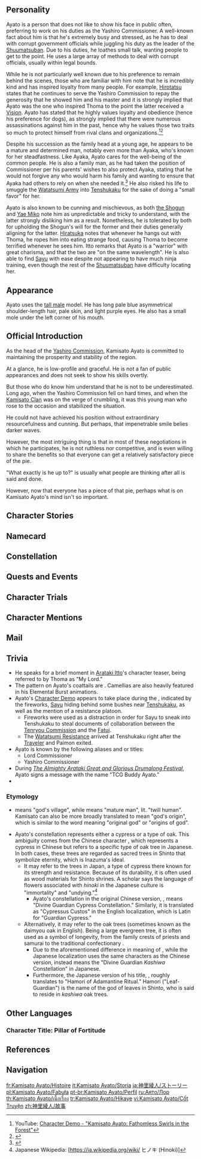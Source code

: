 {{CharacterTabs}}
{{Quote|Current head of the Kamisato Clan and, accordingly, the Yashiro Commissioner. He always has a way of attaining his purpose in a well-thought-out manner. However, few people understand what that "goal" he holds most dear is.|Description from the Official Website<ref>Official Genshin Impact Website: [https://genshin.hoyoverse.com/en/character/inazuma?char=11 Kamisato Ayato]</ref>}}

==Personality==
{{Quote|The young but highly accomplished head of the Yashiro Commission's Kamisato Clan. Cultured and polite, he is a man of many ways and means.|In-game character attributes and profile page text}}
Ayato is a person that does not like to show his face in public often, preferring to work on his duties as the Yashiro Commissioner. A well-known fact about him is that he's extremely busy and stressed, as he has to deal with corrupt government officials while juggling his duty as the leader of the [[Shuumatsuban]]. Due to his duties, he loathes small talk, wanting people to get to the point. He uses a large array of methods to deal with corrupt officials, usually within legal bounds.

While he is not particularly well known due to his preference to remain behind the scenes, those who are familiar with him note that he is incredibly kind and has inspired loyalty from many people. For example, [[Hirotatsu]] states that he continues to serve the Yashiro Commission to repay the generosity that he showed him and his master and it is strongly implied that Ayato was the one who inspired Thoma to the point the latter received a [[Vision]]. Ayato has stated that he highly values loyalty and obedience (hence his preference for dogs), as strongly implied that there were numerous assassinations against him in the past, hence why he values those two traits so much to protect himself from rival clans and organizations.<ref>YouTube: [https://youtu.be/KxMs7IsSTgs Character Demo - "Kamisato Ayato: Fathomless Swirls in the Forest"]</ref><ref>{{Ref/VO|Kamisato Ayato|Interesting Things}}</ref>

Despite his succession as the family head at a young age, he appears to be a mature and determined man, notably even more than Ayaka, who's known for her steadfastness. Like Ayaka, Ayato cares for the well-being of the common people. He is also a family man, as he had taken the position of Commissioner per his parents' wishes to also protect Ayaka, stating that he would not forgive any who would harm his family and wanting to ensure that Ayaka had others to rely on when she needed it.<ref>{{Ref/Quest|The Wind Settles}}</ref> He also risked his life to smuggle the [[Watatsumi Army]] into [[Tenshukaku]] for the sake of doing a "small favor" for her.

Ayato is also known to be cunning and mischievous, as both [[Raiden Shogun|the Shogun]] and [[Yae Miko]] note him as unpredictable and tricky to understand, with the latter strongly disliking him as a result. Nonetheless, he is tolerated by both for upholding the Shogun's will for the former and their duties generally aligning for the latter. [[Hiratsuka]] notes that whenever he hangs out with Thoma, he ropes him into eating strange food, causing Thoma to become terrified whenever he sees him. Itto remarks that Ayato is a "warrior" with great charisma, and that the two are "on the same wavelength". He is also able to find [[Sayu]] with ease despite not appearing to have much ninja training, even though the rest of the [[Shuumatsuban]] have difficulty locating her.

==Appearance==
{{See also|Silk Splendor}}
<!-- Keep appearance section short and concise. Limit to 3-4 sentences. Outfits should be described on the outfit pages. -->
Ayato uses the [[:Category:Tall Male Characters|tall male]] model. He has long pale blue asymmetrical shoulder-length hair, pale skin, and light purple eyes. He also has a small mole under the left corner of his mouth.

==Official Introduction==
{{Official Introduction
|title=Pillar of fortitude, a new branch of emerald glory
|link=https://www.hoyolab.com/article/3085959
|character=Kamisato Ayato
}}
{{Quote|The game of politics is fraught with peril. Saying too little is not good, but saying too much is also bad. But don't get me wrong, my Lord does not take any joy in these 'battles.' For him, it's just... a matter of duty.|[[Thoma]]}}
As the head of the [[Yashiro Commission]], Kamisato Ayato is committed to maintaining the prosperity and stability of the region.

At a glance, he is low-profile and graceful. He is not a fan of public appearances and does not seek to show his skills overtly.

But those who do know him understand that he is not to be underestimated. Long ago, when the Yashiro Commission fell on hard times, and when the [[Kamisato Clan]] was on the verge of crumbling, it was this young man who rose to the occasion and stabilized the situation.

He could not have achieved his position without extraordinary resourcefulness and cunning. But perhaps, that impenetrable smile belies darker waves.

However, the most intriguing thing is that in most of these negotiations in which he participates, he is not ruthless nor competitive, and is even willing to share the benefits so that everyone can get a relatively satisfactory piece of the pie.

"What exactly is he up to?" is usually what people are thinking after all is said and done.

However, now that everyone has a piece of that pie, perhaps what is on Kamisato Ayato's mind isn't so important.

==Character Stories==
{{Character Story
|title1        = Character Details
|text1         = <p>As clan head of the Kamisato Clan, one of the great clans of the [[Tri-Commission]], Kamisato Ayato is a household name in [[Inazuma]].</p><p>However, people do not have quite the same clear impression of him as they do of the Shirasagi Himegimi, the elegant and kind [[Ayaka]].</p><p>Most only know that he is an important figure in the [[Shogunate]] and the head of a famed noble house. But as for the details, there's little that they can say for sure.</p><p>Some people say that "the Yashiro Commission's festivals and events are ever meticulous and have been full of consideration for the people. Surely the Commissioner's hand is in all such matters."</p><p>But others also say "ah, but there is much to politics that should never see the light of day. And how could he have kept such a lofty position without a few tricks up his sleeve, hmm?"</p><p>Ayato himself is unfazed by such comments.</p><p>"Well, I consider myself merely a serious, dutiful public servant who owes his allegiance to the [[Raiden Shogun|Almighty Shogun]]."</p>
|mention1      = Kamisato Ayaka,Raiden Shogun

|title2        = Character Story 1
|friendship2   = 2
|text2         = <p>Kamisato Ayato, as the eldest son of Inazuman nobility, was greatly loved from the moment he was born.</p><p>Though his parents were too busy to always spend time with him, they took good care of him, and in any case the "young master" never lacked for people around to look after his every need.</p><p>When he was somewhat older, he would, at his father's request, begin a complex and strict training regimen as the family successor.</p><p>But not all went as well as they might have hoped, and the pressures in the court and at home would weigh heavily on his father's health, resulting in an early passing.</p><p>The young Ayato was thus thrust into a battle for the survival of the clan's position.</p><p>In those days, none were impressed by this inexperienced youngster. Ayato went from being an elegant and refined princeling to "the poor young master of the Kamisato Clan" amongst the people, and "that greenhorn" amongst his political opponents.</p><p>Time, however, would prove these people wrong.</p><p>With extraordinary courage and some first-rate tactics, he did not leave the clan to languish. No, indeed, the Kamisato Clan's position would grow more stable than ever.</p><p>The heavy workload, malicious deceptions, and attempts to frame him at every turn he parried away, even turning them to his own advantage.</p><p>The passage of time has only increased the standing of the Yashiro Commission's Kamisato Clan in the Shogunate and with the people.</p><p>Today, Ayato is a clan head that a great house like the Kamisato Clan would be proud of, and a Yashiro Commissioner acknowledged by all.</p>
|mention2      = 

|title3        = Character Story 2
|friendship3   = 3
|text3         = <p>The Yashiro Commission is in charge of ritual matters on [[Narukami Island]], and must also attend to matters of cultural leisure in such a manner that deities and the people alike are pleased &mdash; and they do, honoring their commission.</p><p>But with greater responsibilities come greater amounts of work.</p><p>Fortunately, his sister Ayaka shares much of the clan's responsibilities, with most of the interactions between the Commission and the people falling to her, allowing Ayato to spend most of his time on matters of governance.</p><p>Dealing with Shogunate officials is no easy matter. People come from different Commissions and clans, and their perspectives are very different. Any single task grows harder as the number of people involved grows.</p><p>Ayato's great strength lies in his ability to handle such matters. The way he sees it, people are driven by interest. Find leverage, and the other side will cooperate.</p><p>Find some goal that will bring the other party around to your logic, then pacify them with a few choice platitudes for the occasion, and most problems can be resolved.</p><p>And when dealing with the stubborn, one merely needs to appeal to a higher power to bear &mdash; after all, what mortal could gainsay the light of heaven itself, no matter how high their status or arrogant their attitude?</p><p>Over time, the knowledgeable and decorous Kamisato clan head gained quite the name for himself in the Shogunate.</p><p>"Hmm... this matter seems quite hard to handle. Should we ask the Yashiro Commissioner?"</p><p>So people would often say.</p><p>However, while Ayato is indeed full of ways and means, he will not simply help at any given moment.</p><p>Firstly, not every task is related to the Yashiro Commission. Secondly, it is simply not worth it for the Kamisato Clan to get itself involved for the sake of others' petty profit.</p><p>Mostly, Ayato will simply tag along as a junior figure, teacup in hand, doing little more than smiling.</p><p>"Ah, come now, Sir [[Nagaoka Hidemitsu|Nagaoka]]. We are all loyal servants of the Almighty Shogun. Nothing more to it. We just need to be open with each other, and I'm sure we can resolve this issue together."</p>
|mention3      = Kamisato Ayaka,Nagaoka Hidemitsu,Raiden Shogun

|title4        = Character Story 3
|friendship4   = 4
|text4         = <p>Being limited by his station and work, Ayato does not often appear in public, nor does he have much time for any sort of leisurely walk. However, these obstacles cannot hinder him from learning of new and interesting things.</p><p>Perhaps in the morning, he might spy one of the [[Yae Publishing House]] staff poking her head around the place, seemingly here to "report for work." In which case, he may as well pretend not to notice, all the better to hear what new methods she has for skipping work... and then "accidentally" let slip his newfound knowledge to [[Guuji Yae]].</p><p>In a meeting with those old fogeys at [[Tenshukaku]], there is no need to speak too quickly. After all, watching grown people argue till they are red in the face over petty issues is quite amusing.</p><p>While walking through the streets, he might suddenly consider a certain unique snack stand. Going up to the owner, he'd ask if they are selling anything new, how business is going, buy a drink or two to try... and if he finds it interesting, he'll buy a few back for the rest of the household.</p><p>Lately, he also lent some encouragement to the [[Arataki Itto|young oni]] who frequents [[Hanamizaka]] due to the latter's bug-fighting troubles &mdash; out of the goodness of his heart, of course. He also discovered that this crimson oni did not know what the name "Ayato" signified... which was fine, of course. No need to explain such things.</p><p>On the way home, he might pass [[Chinju Forest]] and see passers-by having tricks played on them by the [[bake-danuki]], in which case he will point the illusion out. If the bake-danuki should hone their changeling skills further on his account, why, they should thank him for the inspiration.</p><p>And of course, even one so talented as [[Thoma]] might sometimes struggle to think of what to make for dinner. Such occasions are perfect for a hot pot game! After all, Ayaka always puts the most unexpected things into the pot &mdash; and how proud he is of his sister for that!</p><p>Yes, these things are indeed the spice of the Yashiro Commissioner's life.</p>
|mention4      = Yae Miko,Thoma,Kamisato Ayaka,"the young oni"

|title5        = Character Story 4
|friendship5   = 5
|text5         = <p>Between the butler and the housekeeper, the Kamisato estate is always spick and span, inside and out... except for one location.</p><p>Kamisato Ayato's table is always a terrible mess after he uses it.</p><p>Books are strewn about, open and even dumped face-down on the table, while documents of uneven size are stacked haphazardly. The ink on the inkstone is never really properly kept, and one might even sometimes find chess pieces or cards under the table.</p><p>Each time the clan head gets off work, the servants always need some time to clean his study up.</p><p>In the process, they discovered that assorted notes are often clipped between these pages. Upon closer inspection, they are written in different hands, and their content also varies.</p><p>"Clan Head, the servants have sent a new batch of flowers. I have placed them in a flower vase in a corner of the table. Please take care not to knock it over again."</p><p>"Clan Head, a shrine maiden from the [[Grand Narukami Shrine (Faction)|Grand Narukami Shrine]] came over today, saying that the Lady Guuji wishes to see you. It seems important, as it involves the requisitioning of land in [[Ritou]]. She invites you to the Shrine to discuss the details."</p><p>"Lord Commissioner, the Momoyo flowers have not withered. The branches grow yet. Do not worry."</p><p>"Dear Brother, I learned a new recipe while attending festivities with the Traveler. Considering that {{MC|he|she|mc=1}} is from another land, do you think... that I might need to make some changes to said recipe?"</p><p>"Clan Head, the servants have been reluctant to tell you this, so allow [[Furuta|this old lady]] to say it. If you wish to eat something, please leave it to our [[Thoma|housekeeper]]. Also, please refrain from using the ingredients in the kitchen... How could we make you cook for yourself, after all?"</p><p>Ayato's work often sees him leaving home early and returning late. As such, the people of the [[Kamisato Estate]] will communicate with him through these means.</p><p>This was a method that Ayato came up with himself, and this is how the Kamisato household is run, via these small notes.</p><p>Unfortunately, their use has seen the clan head's already messy table become messier still... Oh well, just a small sacrifice. Nothing worth writing home about.</p>
|mention5      = Yae Miko,Kamisato Ayaka,Furuta,Thoma

|title6        = Character Story 5
|friendship6   = 6
|text6         = <p>In Inazuma, people will sometimes pray to deities by offering certain kinds of cypress leaves.</p><p>But as such rituals lack scale, they are often forgotten amidst the many, both large and small, that are conducted throughout the land.</p><p>Though some time has passed, Ayato still remembers his [[Kamisato Kayo|mother]] mentioning that though these cypresses are evergreen, their leaves are not needle-like.</p><p>Instead, they have large, crisp leaves that will not wither and fall even when new ones grow.</p><p>As such, it is associated with the concept of "prosperity," and was often used in ancient times as ritual plating for food offerings.</p><p>Today, people no longer use leaves as mats upon which to spread food, but the habit of offering cypress leaves persists nonetheless.</p><p>Perhaps it was just a hobby of hers, or perhaps she was just well-read in general, but whatever the case, his mother always had a great deal to say about festival affairs.</p><p>"Perhaps the Kamisato Clan of the Yashiro Commission were born to protect the deities."</p><p>In his younger years, Ayato had not fully agreed with this statement.</p><p>He believed that the Kamisato Clan was the Kamisato Clan, and that it belonged to the family's members. That was the reason for its existence, and any service to the gods was a job, a matter of circumstance.</p><p>But such presumptuous words could never be said out loud, and in any case, Ayato could not bear to interrupt his mother when she looked so excited.</p><p>No matter how long she would go on, Ayato would always sit in front of her and listen in silence, even if his legs might fall asleep in the process.</p><p>With the passing of years, Ayato's days would be taken up by swordsmanship and books. The one giving the "lessons" was now his father, and the lesson content would turn from ritual affairs to matters that the clan's successor should be concerned with.</p><p>His duty to the clan would be something that would occupy yet more space in Ayato's life. Nor was the Raiden Shogun just a mere symbol as she was in his childhood. Now, she was the [[Ogosho]], the mighty defender of Inazuma's eternal peace.</p><p>"The Kamisato Clan stands today because of Narukami's mercy. As such, the Clan must defend the road to Eternity, and follow the Shogun eternally."</p><p>"This was our agreement, and it is the unchanging rule of our clan. Remember this well."</p><p>As for the specifics of what happened, Ayato had already gleaned some of them from reading their ancestral teachings. It was the Kamisato elders' failings that had resulted in the nationally-important Raiden Gokaden to suffer great loss. If not for Guuji Yae's intervention on their behalf, causing the Shogun to show them mercy, the Kamisato Clan may have joined others in falling from grace and ceasing to exist.</p><p>This was the grace of Her Excellency, and at the same time, it was a warning from Her servant.</p><p>As such, Ayato never snubbed his father's teachings. Though he still believed in protecting his clan above all else, he also understood that Inazuma was sustained by the Electro Archon's protection. Only peace in Inazuma could guarantee the longevity and prosperity of the clan.</p><p>No matter how things might change in Inazuma, the Kamisato Clan alone would never betray the Almighty Narukami.</p><p>Even if his heart said differently, he could only bury it deep beneath well-maintained appearances.</p><p>Just as his mother said back then&mdash;</p><p>"The divinely-protected cypress will sprout new leaves from ancient branches.</p><p>So, too, can the camellia in the courtyard remain fragrant even in the most bitter winter."</p>
|mention6      = Kamisato Kayo,Raiden Shogun,Yae Miko

|title7        = Yumemiru Pen Case
|friendship7   = 4
|text7         = <p>Even Kamisato Ayato himself could not have expected that calligraphy practice, which he had found most boring in his youth, would eventually become a favored pastime of his.</p><p>He had slogged through much penmanship practice to better play the part of the Kamisato Clan's eldest son.</p><p>But nowadays, he transcribes a few poems from time to time to clear his mind and think in silence.</p><p>Of course, this also lets him seem like he is busy with official business even while idle, all the better to avoid seeing some people and doing certain things.</p><p>With time's passing, it became agreed among the servants waiting on him that he not only liked to play chess but was also fond of calligraphy.</p><p>Such talk would spread widely via word of mouth. As such, Ayato often receives excellent brushes as gifts during festivals or birthdays.</p><p>Some of the more speculative have even bought him exquisite and expensive quill pens from overseas.</p><p>Ayato has never attempted to clarify this matter, but instead had a lovely wooden case made in which he stores such stationery.</p><p>He has always been interested in all things new, and trying out these new pens is indeed fun.</p><p>Moreover, these gifts often say much about the person who sent them. Such information thus becomes one of the means by which Ayato can get a handle on them.</p><p>That said, though he claims to have bought this case to store stationery, there are three pens that Ayato has never placed inside it.</p><p>One of them, slim and well-crafted, is placed on his desk. It shows signs of some wear and tear, but it writes well, and is used for writing petitions.</p><p>The second is stored in a drawer at the bottom, its fine tip having seen much loving use in the past when Ayato was practicing calligraphy. Its beginner-friendly nature also saw it borrowed quite often by Thoma and Ayaka back in the day.</p><p>As for the third, it is stored deep within a wooden cabinet used to store antiques, sealed within a silk bag. Excellent of make and design, it was presented to him by his mother during his adulthood ceremony.</p>
|mention7      = Thoma,Kamisato Ayaka,Kamisato Kayo

|title8        = Vision
|friendship8   = 6
|text8         = <p>One night, many years ago, Ayato's gravely-ill father summoned him into his presence.</p><p>That night, his father seemed a little different from the illness-weathered figure he had become. His expression was solemn, and yet the concern in his eyes was all too clear.</p><p>Forcing himself to stay alert, he asked Ayato: was his training done? Had he eaten enough for dinner? How was his swordsmanship progressing?</p><p>As Ayato replied, his father nodded with a smile, seemingly satisfied. Yet, his expression would quickly darken, as if there was something he wanted to, but could not say.</p><p>After much hesitation, and under his wife's melancholic gaze, his father would finally speak, his voice heavy:</p><p>"Ayato... Remember, no matter what happens to the Kamisato Clan in the future, you are our eldest son, Ayaka's elder brother... A successor the Kamisato Clan is proud to have."</p><p>After reminding his father to rest well, Ayato would take leave of his parents and return to his bedroom.</p><p>The moment he opened the door, he saw the shining Vision lying on his desk.</p><p>Ayato had heard since he was young that Visions are signs of the gods' favor, born of human wishes.</p><p>Since his youth, he had longed to become the family's pillar, not for any great work, but to ensure that the clan would prosper, and to protect them.</p><p>That this Vision should appear now... meant that, perhaps, the time had come for him to take up this burden.</p><p>So thinking, Ayato did not call for the servants to light the lamps. Instead, he merely sat down beside the table.</p><p>Many things flowed through his mind then like a tide:</p><p>His father was gravely ill, and his mother was also unwell. The clan was leaderless, and its competitors eyed its position and power hungrily, as they had for some time now.</p><p>His sister was still young, and he had to ensure that she grew up safely. The Shogunate courts were like a sea full of hidden reefs. One had to tread most carefully there...</p><p>They could not let go of the Shuumatsuban, command over which had passed down through the family for generations. As for the servants, some few might still be trusted should the Kamisato Clan's strength wane...</p><p>And as for Thoma, who had come from a different land, though he was a friend and useful ally both, would he consider other options should the Kamisato Clan truly fall?</p><p>These scattered thoughts would gradually straighten themselves out in Ayato's mind, and at their center was his still-unchanged conviction&mdash;</p><p>He would use any means at his disposal to secure the safety of his family and its future. Obstacles to that goal would be cleared away, no matter the cost.</p><p>That night, the Vision was the only light that accompanied him.</p><p>And when the first light of the next dawn alighted upon the desk, the young heir was already prepared to face the world.</p>
|mention8      = Kamisato Ayaka,Thoma,Kamisato Kayo
}}

==Namecard==
{{Namecard|Kamisato Ayato: Ripple}}

==Constellation==
{{Constellation Lore|Cypressus Custos}}

==Quests and Events==
{{Quests and Events}}

==Character Trials==
{{Trials by Character}}

==Character Mentions==
{{Character Mentions}}

==Mail==
{{Mails by Category List|noheader=1}}

==Trivia==
* He speaks for a brief moment in [[Arataki Itto]]'s character teaser, being referred to by Thoma as "My Lord."
* The pattern on Ayato's coattails are {{w|camellias}}. Camellias are also heavily featured in his Elemental Burst animations.
* Ayato's [[Character Demo]] appears to take place during the {{Quest|Omnipresence Over Mortals}}, indicated by the fireworks, [[Sayu]] hiding behind some bushes near [[Tenshukaku]], as well as the mention of a resistance platoon.
** Fireworks were used as a distraction in order for Sayu to sneak into Tenshukaku to steal documents of collaboration between the [[Tenryou Commission]] and the [[Fatui]].
** The [[Watatsumi Army|Watatsumi Resistance]] arrived at Tenshukaku right after the [[Traveler]] and Paimon exited.
* Ayato is known by the following aliases and or titles:
** Lord Commissioner
** Yashiro Commissioner
* During ''[[The Almighty Arataki Great and Glorious Drumalong Festival]]'', Ayato signs a message with the name "TCG Buddy Ayato."
* {{Furnishing Mentions|Kamisato Ayato}}

===Etymology===
* {{Lang|Kamisato|ja=神里}} means "god's village", while {{Lang|Ayato|ja=綾人}} means "mature man", lit. "twill human". Kamisato can also be more broadly translated to mean "god's origin", which is similar to the word {{Lang|Genshin|ja=原神}} meaning "original god" or "origins of god".
* Ayato's constellation represents either a cypress or a type of oak. This ambiguity comes from the Chinese character {{Lang|"{{wt|柏}}"|zh=bǎi|ja=kashiwa|sort=zh,ja}}, which represents a cypress in Chinese but refers to a specific type of oak tree in Japanese. In both cases, these trees are regarded as sacred trees in Shinto that symbolize eternity, which is Inazuma's ideal.
** It may refer to the ''{{w|Chamaecyparis obtusa|hinoki}}'' trees in Japan, a type of cypress there known for its strength and resistance. Because of its durability, it is often used as wood materials for Shinto shrines. A scholar says the language of flowers associated with ''hinoki'' in the Japanese culture is "immortality" and "undying."<ref>Japanese Wikipedia: [https://ja.wikipedia.org/wiki/{{subst:#urldecode:%E3%83%92%E3%83%8E%E3%82%AD#%E5%90%8D%E5%89%8D}} ヒノキ (Hinoki)]</ref>
*** Ayato's constellation in the original Chinese version, {{zh|神守柏座}}, means "Divine Guardian Cypress Constellation." Similarly, it is translated as "Cypressus Custos" in the English localization, which is Latin for "Guardian Cypress."
** Alternatively, it may refer to the ''{{w|Quercus dentata|kashiwa}}'' oak trees (sometimes known as the daimyou oak in English). Being a large evergreen tree, it is often used as a symbol of longevity, from the family crests of priests and samurai to the traditional confectionary {{w|Kashiwa mochi|''kashiwa mochi''}}.
*** Due to the aforementioned difference in meaning of {{zh|柏}}, while the Japanese localization uses the same characters as the Chinese version, {{ja|神守柏座}} instead means the "Divine Guardian ''Kashiwa'' Constellation" in Japanese.
*** Furthermore, the Japanese version of his title, {{Lang|Pillar of Fortitude|ja=磐祭葉守|ja_rm=Bansai Hamori}}, roughly translates to "Hamori of Adamantine Ritual." Hamori ("Leaf-Guardian") is the name of the god of leaves in Shinto, who is said to reside in ''kashiwa'' oak trees.

==Other Languages==
===Character Title: Pillar of Fortitude===
{{Other Languages
|en        = Pillar of Fortitude
|zhs       = 磐祭叶守
|zhs_rm    = Pánjì Yèshǒu
|zht       = 磐祭葉守
|zht_rm    = Pánjì Yèshǒu
|zh_tl     = Leaf-Guardian of Adamantine Ritual{{sino|zh|ja}}
|ja        = 磐祭葉守
|ja_rm     = Bansai Hamori{{Assumed}}
|ja_tl     = Leaf-Guardian of Adamantine Ritual
|ja_note   = See [[Kamisato Ayato/Lore#Etymology|Etymology]].
|ko        = 잎을 {{tt|수호|守護}}하는 {{tt|반석|磐石}}
|ko_tl     = Leaf Protecting Rock
|es        = El Vigoroso Estratega
|es_tl     = The Vigorous Strategist
|fr        = Pilier de vaillance
|fr_tl     = Pillar of Valor
|ru        = Оплот стойкости
|ru_tl     = Stronghold of Fortitude
|th        = เล่ห์เหลี่ยมแห่งเกียรติยศ
|th_rm     = 
|th_tl     = 
|vi        = Trụ Cột Vững Vàng
|vi_tl     = Pillar of Steadiness
|de        = Säule der Stärke
|de_tl     = Pillar of Strength
|id        = Pillar of Fortitude
|pt        = Pilar da Fortaleza
|pt_tl     = Pillar of Fortitude
|tr        = Metanet Abidesi
|tr_tl     = 
|it        = Pilastro della forza d'animo
|it_tl     = Pillar of Fortitude
}}

==References==
{{Reflist|2}}

==Navigation==
{{Character Navbox|Lore}}

[[fr:Kamisato Ayato/Histoire]]
[[it:Kamisato Ayato/Storia]]
[[ja:神里綾人/ストーリー]]
[[pl:Kamisato Ayato/Fabuła]]
[[pt-br:Kamisato Ayato/Perfil]]
[[ru:Аято/Лор]]
[[th:Kamisato Ayato/เนื้อเรื่อง]]
[[tr:Kamisato Ayato/Hikaye]]
[[vi:Kamisato Ayato/Cốt Truyện]]
[[zh:神里綾人/故事]]